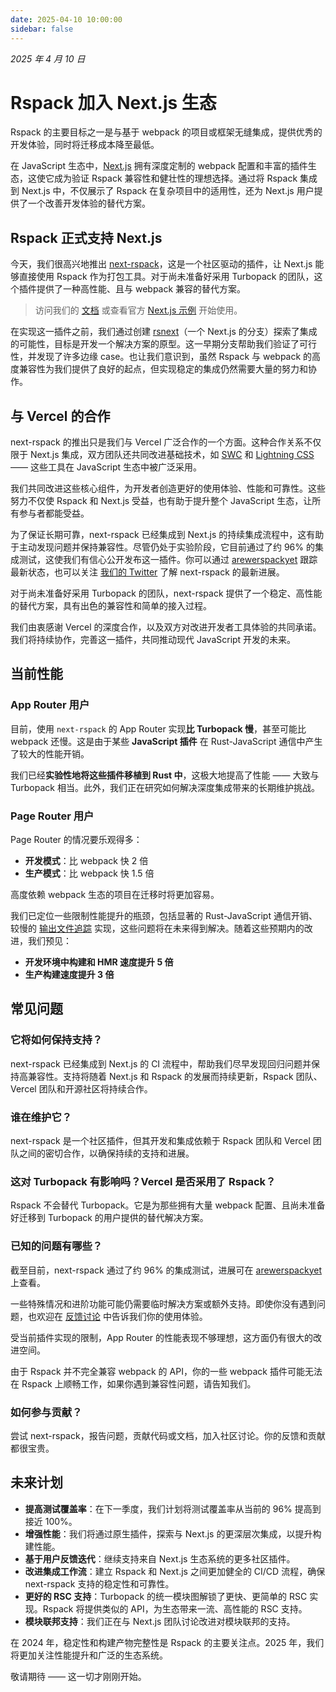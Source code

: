 ```yaml
---
date: 2025-04-10 10:00:00
sidebar: false
---
```


_2025 年 4 月 10 日_

# Rspack 加入 Next.js 生态

Rspack 的主要目标之一是与基于 webpack 的项目或框架无缝集成，提供优秀的开发体验，同时将迁移成本降至最低。

在 JavaScript 生态中，[Next.js](https://nextjs.org/) 拥有深度定制的 webpack 配置和丰富的插件生态，这使它成为验证 Rspack 兼容性和健壮性的理想选择。通过将 Rspack 集成到 Next.js 中，不仅展示了 Rspack 在复杂项目中的适用性，还为 Next.js 用户提供了一个改善开发体验的替代方案。

## Rspack 正式支持 Next.js

今天，我们很高兴地推出 [next-rspack](https://www.npmjs.com/package/next-rspack)，这是一个社区驱动的插件，让 Next.js 能够直接使用 Rspack 作为打包工具。对于尚未准备好采用 Turbopack 的团队，这个插件提供了一种高性能、且与 webpack 兼容的替代方案。

> 访问我们的 [文档](/guide/tech/next) 或查看官方 [Next.js 示例](https://github.com/vercel/next.js/tree/canary/examples/with-rspack) 开始使用。

在实现这一插件之前，我们通过创建 [rsnext](https://github.com/ScriptedAlchemy/rsnext/tree/rspack)（一个 Next.js 的分支）探索了集成的可能性，目标是开发一个解决方案的原型。这一早期分支帮助我们验证了可行性，并发现了许多边缘 case。也让我们意识到，虽然 Rspack 与 webpack 的高度兼容性为我们提供了良好的起点，但实现稳定的集成仍然需要大量的努力和协作。

## 与 Vercel 的合作

next-rspack 的推出只是我们与 Vercel 广泛合作的一个方面。这种合作关系不仅限于 Next.js 集成，双方团队还共同改进基础技术，如 [SWC](https://swc.rs/) 和 [Lightning CSS](https://lightningcss.dev/) —— 这些工具在 JavaScript 生态中被广泛采用。

我们共同改进这些核心组件，为开发者创造更好的使用体验、性能和可靠性。这些努力不仅使 Rspack 和 Next.js 受益，也有助于提升整个 JavaScript 生态，让所有参与者都能受益。

为了保证长期可靠，next-rspack 已经集成到 Next.js 的持续集成流程中，这有助于主动发现问题并保持兼容性。尽管仍处于实验阶段，它目前通过了约 96% 的集成测试，这使我们有信心公开发布这一插件。你可以通过 [arewerspackyet](https://www.arewerspackyet.com/) 跟踪最新状态，也可以关注 [我们的 Twitter](https://x.com/rspack_dev) 了解 next-rspack 的最新进展。

对于尚未准备好采用 Turbopack 的团队，next-rspack 提供了一个稳定、高性能的替代方案，具有出色的兼容性和简单的接入过程。

我们由衷感谢 Vercel 的深度合作，以及双方对改进开发者工具体验的共同承诺。我们将持续协作，完善这一插件，共同推动现代 JavaScript 开发的未来。

## 当前性能

### App Router 用户

目前，使用 `next-rspack` 的 App Router 实现**比 Turbopack 慢**，甚至可能比 webpack 还慢。这是由于某些 **JavaScript 插件** 在 Rust-JavaScript 通信中产生了较大的性能开销。

我们已经**实验性地将这些插件移植到 Rust 中**，这极大地提高了性能 —— 大致与 Turbopack 相当。此外，我们正在研究如何解决深度集成带来的长期维护挑战。

### Page Router 用户

Page Router 的情况要乐观得多：

- **开发模式**：比 webpack 快 2 倍
- **生产模式**：比 webpack 快 1.5 倍

高度依赖 webpack 生态的项目在迁移时将更加容易。

我们已定位一些限制性能提升的瓶颈，包括显著的 Rust-JavaScript 通信开销、较慢的 [输出文件追踪](https://nextjs.org/docs/pages/api-reference/config/next-config-js/output#how-it-works) 实现，这些问题将在未来得到解决。随着这些预期内的改进，我们预见：

- **开发环境中构建和 HMR 速度提升 5 倍**
- **生产构建速度提升 3 倍**

## 常见问题

### 它将如何保持支持？

next-rspack 已经集成到 Next.js 的 CI 流程中，帮助我们尽早发现回归问题并保持高兼容性。支持将随着 Next.js 和 Rspack 的发展而持续更新，Rspack 团队、Vercel 团队和开源社区将持续合作。

### 谁在维护它？

next-rspack 是一个社区插件，但其开发和集成依赖于 Rspack 团队和 Vercel 团队之间的密切合作，以确保持续的支持和进展。

### 这对 Turbopack 有影响吗？Vercel 是否采用了 Rspack？

Rspack 不会替代 Turbopack。它是为那些拥有大量 webpack 配置、且尚未准备好迁移到 Turbopack 的用户提供的替代解决方案。

### 已知的问题有哪些？

截至目前，next-rspack 通过了约 96% 的集成测试，进展可在 [arewerspackyet](https://www.arewerspackyet.com/) 上查看。

一些特殊情况和进阶功能可能仍需要临时解决方案或额外支持。即使你没有遇到问题，也欢迎在 [反馈讨论](https://github.com/vercel/next.js/discussions/77800) 中告诉我们你的使用体验。

受当前插件实现的限制，App Router 的性能表现不够理想，这方面仍有很大的改进空间。

由于 Rspack 并不完全兼容 webpack 的 API，你的一些 webpack 插件可能无法在 Rspack 上顺畅工作，如果你遇到兼容性问题，请告知我们。

### 如何参与贡献？

尝试 next-rspack，报告问题，贡献代码或文档，加入社区讨论。你的反馈和贡献都很宝贵。

## 未来计划

- **提高测试覆盖率**：在下一季度，我们计划将测试覆盖率从当前的 96% 提高到接近 100%。
- **增强性能**：我们将通过原生插件，探索与 Next.js 的更深层次集成，以提升构建性能。
- **基于用户反馈迭代**：继续支持来自 Next.js 生态系统的更多社区插件。
- **改进集成工作流**：建立 Rspack 和 Next.js 之间更加健全的 CI/CD 流程，确保 next-rspack 支持的稳定性和可靠性。
- **更好的 RSC 支持**：Turbopack 的统一模块图解锁了更快、更简单的 RSC 实现。Rspack 将提供类似的 API，为生态带来一流、高性能的 RSC 支持。
- **模块联邦支持**：我们正在与 Next.js 团队讨论改进对模块联邦的支持。

在 2024 年，稳定性和构建产物完整性是 Rspack 的主要关注点。2025 年，我们将更加关注性能提升和广泛的生态系统。

敬请期待 —— 这一切才刚刚开始。

